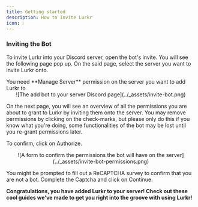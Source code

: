 ```yaml
---
title: Getting started
description: How to Invite Lurkr
icon: ℹ️
---
```



### Inviting the Bot

To invite Lurkr into your Discord server, open the <ExternalLink href={BOT_INVITE}>bot's invite</ExternalLink>.
You will see the following page pop up. On the said page, select the server you want to invite Lurkr onto.

<Callout type="info">
    You need **Manage Server** permission on the server you want to add Lurkr to
</Callout>

<center>
    ![The add bot to your server Discord page](../_assets/invite-bot.png)
</center>

On the next page, you will see an overview of all the permissions you are about to grant to Lurkr by inviting them
onto the server.
You may remove permissions by clicking on the check-marks, but please only do this if you know what you're doing,
some functionalities of the bot may be lost until you re-grant permissions later.

To confirm, click on Authorize.

<center>
    ![A form to confirm the permissions the bot will have on the server](../_assets/invite-bot-permissions.png)
</center>

You might be prompted to fill out a ReCAPTCHA survey to confirm that you are not a bot. Complete the Captcha and click
on Continue.

**Congratulations, you have added Lurkr to your server! Check out these cool guides we've made to get you right into the
groove with using Lurkr!**
